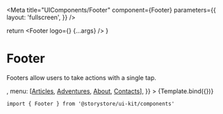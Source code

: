 

<Meta
  title="UIComponents/Footer"
  component={Footer}
  parameters={{
    layout: 'fullscreen',
  }}
/>

  return <Footer logo={<LogoIcon />} {...args} />
}

# Footer

Footers allow users to take actions with a single tap.

<Canvas withSource="open">
  <Story
    name="Footer"
    args={{
      logo: <LogoIcon size={40} />,
      menu: [<a href="#">Articles</a>, <a href="#">Adventures</a>, <a href="#">About</a>, <a href="#">Contacts</a>],
    }}
  >
    {Template.bind({})}
  </Story>
</Canvas>

```
import { Footer } from '@storystore/ui-kit/components'
```
